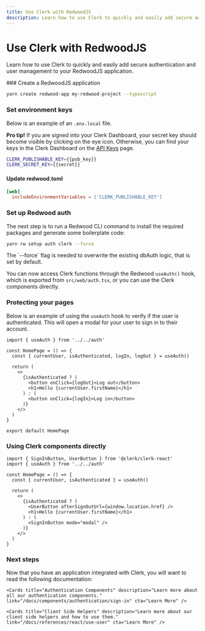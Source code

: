 ```yaml
---
title: Use Clerk with RedwoodJS
description: Learn how to use Clerk to quickly and easily add secure authentication and user management to your RedwoodJS application.
---
```


# Use Clerk with RedwoodJS

Learn how to use Clerk to quickly and easily add secure authentication and user management to your RedwoodJS application.

<Steps>
### Create a RedwoodJS application

```sh filename="terminal"
yarn create redwood-app my-redwood-project --typescript
```

### Set environment keys

Below is an example of an `.env.local` file. 

**Pro tip!** If you are signed into your Clerk Dashboard, your secret key should become visible by clicking on the eye icon. Otherwise, you can find your keys in the Clerk Dashboard on the [API Keys](https://dashboard.clerk.com/last-active?path=api-keys) page.

<InjectKeys>

```sh filename=".env.local"
CLERK_PUBLISHABLE_KEY={{pub_key}}
CLERK_SECRET_KEY={{secret}}
```

</InjectKeys>

#### Update redwood.toml

```toml filename="redwood.toml"
[web]
  includeEnvironmentVariables = ['CLERK_PUBLISHABLE_KEY']
```

### Set up Redwood auth

The next step is to run a Redwood CLI command to install the required packages and generate some boilerplate code:

```sh filename="my-redwood-project"
yarn rw setup auth clerk --force
```

<Callout type="info">
The `--force` flag is needed to overwrite the existing dbAuth logic, that is set by default.
</Callout>

You can now access Clerk functions through the Redwood `useAuth()` hook, which is exported from `src/web/auth.tsx`, or you can use the Clerk components directly.

### Protecting your pages

Below is an example of using the `useAuth` hook to verify if the user is authenticated. This will open a modal for your user to sign in to their account.

```tsx filename="index.tsx"
import { useAuth } from '../../auth'

const HomePage = () => {
  const { currentUser, isAuthenticated, logIn, logOut } = useAuth()

  return (
    <>
      {isAuthenticated ? (
        <button onClick={logOut}>Log out</button>
        <h1>Hello {currentUser.firstName}</h1>
      ) : (
        <button onClick={logIn}>Log in</button>
      )}
    </>
  )
}

export default HomePage
```

### Using Clerk components directly

```tsx filename="index.tsx"
import { SignInButton, UserButton } from '@clerk/clerk-react'
import { useAuth } from '../../auth'

const HomePage = () => {
  const { currentUser, isAuthenticated } = useAuth()

  return (
    <>
      {isAuthenticated ? (
        <UserButton afterSignOutUrl={window.location.href} />
        <h1>Hello {currentUser.firstName}</h1>
      ) : (
        <SignInButton mode="modal" />
      )}
    </>
  )
}
```

</Steps>

### Next steps

Now that you have an application integrated with Clerk, you will want to read the following documentation:

<div className="container mx-auto my-4">
  <div className="grid grid-cols-1 gap-6 md:grid-cols-2">
    <Cards title="Customization & Localization" description="Learn how to customize and localize the Clerk components." link="/docs/components/customization/overview" cta="Learn More" />

    <Cards title="Authentication Components" description="Learn more about all our authentication components." link="/docs/components/authentication/sign-in" cta="Learn More" />

    <Cards title="Client Side Helpers" description="Learn more about our client side helpers and how to use them." link="/docs/references/react/use-user" cta="Learn More" />
  </div>
</div>
